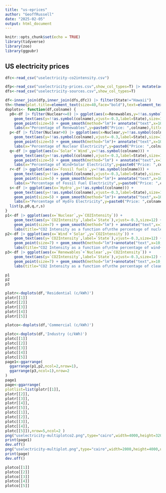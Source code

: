 ```yaml
---
title: "us-eprices"
author: "GeoffRussell"
date: "2025-02-05"
output: html_document
---
```


```r
knitr::opts_chunk$set(echo = TRUE)
library(tidyverse)
library(zoo)
library(ggpubr)
```

## US electricity prices  


```r
dfc<-read_csv("uselectricity-co2intensity.csv")
```
```r
dfp<-read_csv("uselectricity-prices.csv",show_col_types=T) |> mutate(across(`Residential (c/kWh)`:`Total (c/kWh)`, ~ .x * 1.59))
dfs<-read_csv("uselectricity-sources.csv",show_col_types=T)
```
```r
df<-inner_join(dfp,inner_join(dfs,dfc)) |> filter(State!="Hawaii")
th<-theme(plot.title=element_text(size=40,face="bold"),text=element_text(size=28))
doplots<- function(df,colname) {
  p0<-df |> filter(Nuclear<=0) |> ggplot(aes(x=Renewables,y=!!as.symbol(colname))) +
    geom_text(aes(y=!!as.symbol(colname),vjust=-0.3,label=State),size=12) + 
    geom_point(size=5) + geom_smooth(method="lm")+ annotate("text",x=10,y=3,label="Data: Ember/OWID 2024",size=9,hjust=0)+ylim(0,50) +
    labs(x="Percentage of Renewables",y=paste0("Price: ",colname),title=paste0(colname," electricity prices (AUD)\nin US States with NO nuclear power"))+th
  p<-df |> filter(Nuclear>0) |> ggplot(aes(x=Nuclear,y=!!as.symbol(colname))) +
    geom_text(aes(y=!!as.symbol(colname),vjust=-0.3,label=State),size=12) + 
    geom_point(size=5) + geom_smooth(method="lm")+ annotate("text",x=10,y=3,label="Data: Ember/OWID 2024",size=9,hjust=0) + ylim(0,50) +
    labs(x="Percentage of Nuclear Electricity",y=paste0("Price: ",colname),title=paste0(colname," electricity prices (AUD)\nin US States with nuclear power"))+th
  q<-df |> ggplot(aes(x=`Solar`+`Wind`,y=!!as.symbol(colname))) + 
    geom_text(aes(y=!!as.symbol(colname),vjust=-0.3,label=State),size=12) + 
    geom_point(size=5) + geom_smooth(method="lm") + annotate("text",x=10,y=3,label="Data: Ember/OWID 2024",size=9,hjust=0) + ylim(0,50)+
    labs(x="Percentage of Wind+Solar Electricity",y=paste0("Price: ",colname),title=paste0(colname," electricity prices (AUD)\nin all US States"))+th
  r<-df |> ggplot(aes(x=`Fossil fuels`,y=!!as.symbol(colname))) + 
    geom_text(aes(y=!!as.symbol(colname),vjust=-0.3,label=State),size=12) + 
    geom_point(size=5) + geom_smooth(method="lm")+ annotate("text",x=10,y=3,label="Data: Ember/OWID 2024",size=9,hjust=0)  + ylim(0,50)+
    labs(x="Percentage of Fossil Fuel Electricity",y=paste0("Price: ",colname),title=paste0(colname," electricity prices (AUD)\nin all US States"))+th
  s<-df |> ggplot(aes(x=`Hydro`,y=!!as.symbol(colname))) + 
    geom_text(aes(y=!!as.symbol(colname),vjust=-0.3,label=State),size=12) + 
    geom_point(size=5) + geom_smooth(method="lm")+ annotate("text",x=10,y=3,label="Data: Ember/OWID 2024",size=9,hjust=0) + ylim(0,50)+
    labs(x="Percentage of Hydro Electricity",y=paste0("Price: ",colname),title=paste0(colname," electricity prices (AUD)\nin all US States"))+th
  list(p,p0,q,r,s)
}
p1<-df |> ggplot(aes(x=`Nuclear`,y=`CO2Intensity`)) + 
    geom_text(aes(y=`CO2Intensity`,label=`State`),vjust=-0.3,size=12) + 
    geom_point(size=7) + geom_smooth(method="lm") + annotate("text",x=10,y=3,label="Data: Ember/OWID 2024",size=9,hjust=0) +
    labs(title="CO2 Intensity as a function of\nthe percentage of nuclear power in each state")+th
p2<-df |> ggplot(aes(x=`Wind`+`Solar`,y=`CO2Intensity`)) + 
    geom_text(aes(y=`CO2Intensity`,label=`State`),vjust=-0.3,size=12) + 
    geom_point(size=7) + geom_smooth(method="lm")+annotate("text",x=10,y=3,label="Data: Ember/OWID 2024",size=9,hjust=0) +
    labs(title="CO2 Intensity as a function of\nthe percentage of wind+solar power in each state")+th
p3<-df |> ggplot(aes(x=`Renewables`+`Nuclear`,y=`CO2Intensity`)) + 
    geom_text(aes(y=`CO2Intensity`,label=`State`),vjust=-0.3,size=12) + 
    geom_point(size=7) + geom_smooth(method="lm")+annotate("text",x=10,y=3,label="Data: Ember/OWID 2024",size=9,hjust=0) +
    labs(title="CO2 Intensity as a function of\nthe percentage of clean electricity in each state")+th

p1
p2
p3

plotr<-doplots(df,'Residential (c/kWh)')
plotr[[1]]
plotr[[2]]
plotr[[3]]
plotr[[4]]
plotr[[5]]

plotco<-doplots(df,'Commercial (c/kWh)')

plotc<-doplots(df,'Industry (c/kWh)')
plotc[[1]]
plotc[[2]]
plotc[[3]]
plotc[[4]]
plotc[[5]]
page1<-ggarrange(
  ggarrange(p1,p2,ncol=2,nrow=1),
  ggarrange(p3,ncol=1),nrow=2
)
page1
page<-ggarrange(
plotlist=list(plotr[[1]],
plotr[[2]],
plotr[[3]],
plotr[[4]],
plotr[[5]],
plotc[[1]],
plotc[[2]],
plotc[[3]],
plotc[[4]],
plotc[[5]]),nrow=5,ncol=2 )
png("uselectricity-multiplotco2.png",type="cairo",width=4000,height=3200,units="px")
print(page1)
dev.off()
png("uselectricity-multiplot.png",type="cairo",width=2000,height=4000,units="px")
print(page)
dev.off()
```


```r
plotco[[1]] 
plotco[[2]]
plotco[[3]]
plotco[[4]]
plotco[[5]]
```